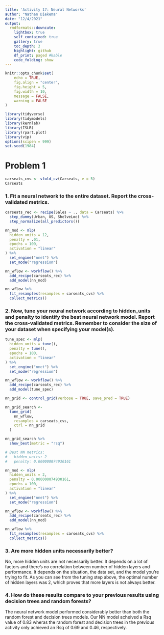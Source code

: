 ---
title: 'Activity 17: Neural Networks'
author: "Nathan Diekema"
date: "12/4/2021"
output:
  rmdformats::downcute:
    lightbox: true
    self_contained: true
    gallery: true
    toc_depth: 3
    highlight: github
    df_print: paged #kable
    code_folding: show
---

```{r setup, include=FALSE}
knitr::opts_chunk$set(
	echo = TRUE,
	fig.align = "center",
	fig.height = 5,
	fig.width = 10,
	message = FALSE,
	warning = FALSE
)
```

```{r include=FALSE}
library(tidyverse)
library(tidymodels)
library(kernlab)
library(ISLR)
library(rpart.plot)
library(vip) 
options(scipen = 999)
set.seed(1984)
```

# Problem 1

```{r}
carseats_cvs <- vfold_cv(Carseats, v = 5)
Carseats
```

### **1. Fit a neural network to the entire dataset. Report the cross-validated metrics.**

```{r}
carseats_rec <- recipe(Sales ~ ., data = Carseats) %>% 
  step_dummy(Urban, US, ShelveLoc) %>% 
  step_normalize(all_predictors())

nn_mod <- mlp(
  hidden_units = 12,
  penalty = .01,
  epochs = 100,
  activation = "linear"
) %>%
  set_engine("nnet") %>%
  set_mode("regression")

nn_wflow <- workflow() %>%
  add_recipe(carseats_rec) %>%
  add_model(nn_mod)

nn_wflow %>%
  fit_resamples(resamples = carseats_cvs) %>% 
  collect_metrics()
```

### **2. Now, tune your neural network according to hidden_units and penalty to identify the best neural network model. Report the cross-validated metrics. Remember to consider the size of your dataset when specifying your model(s).**

```{r}
tune_spec <- mlp(
  hidden_units = tune(),
  penalty = tune(),
  epochs = 100,
  activation = "linear"
) %>%
  set_engine("nnet") %>%
  set_mode("regression")

nn_wflow <- workflow() %>%
  add_recipe(carseats_rec) %>%
  add_model(tune_spec)

nn_grid <- control_grid(verbose = TRUE, save_pred = TRUE)

nn_grid_search <-
  tune_grid(
    nn_wflow,
    resamples = carseats_cvs,
    ctrl = nn_grid
  )

nn_grid_search %>%
  show_best(metric = "rsq")

# Best NN metrics:
#   hidden_units: 2
#   penalty: 0.000000074930161

nn_mod <- mlp(
  hidden_units = 2,
  penalty = 0.000000074930161,
  epochs = 100,
  activation = "linear"
) %>%
  set_engine("nnet") %>%
  set_mode("regression")

nn_wflow <- workflow() %>%
  add_recipe(carseats_rec) %>%
  add_model(nn_mod)

nn_wflow %>%
  fit_resamples(resamples = carseats_cvs) %>% 
  collect_metrics()

```

### **3. Are more hidden units necessarily better?**

No, more hidden units are not necessarily better. It depends on a lot of factors and there's no correlation between number of hidden layers and performance. It depends on the situation, the data set, and the model you're trying to fit. As you can see from the tuning step above, the optimal number of hidden layers was 2, which proves that more layers is not always better.

### **4. How do these results compare to your previous results using decision trees and random forests?**

The neural network model performed considerably better than both the random forest and decision trees models. Our NN model acheived a Rsq value of 0.83 wheras the random forest and decision trees in the previous activity only achieved an Rsq of 0.69 and 0.46, respectively.

